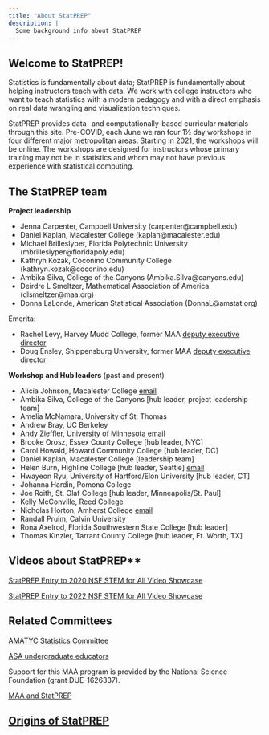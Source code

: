 ```yaml
---
title: "About StatPREP"
description: |
  Some background info about StatPREP
---
```


## Welcome to StatPREP!			

Statistics is fundamentally about data; StatPREP is fundamentally about helping instructors teach with data. We work with college instructors who want to teach statistics with a modern pedagogy and with a direct emphasis on real data wrangling and visualization techniques.

StatPREP provides data- and computationally-based curricular materials through this site. Pre-COVID, each June we ran four 1½ day workshops in four different major metropolitan areas. Starting in 2021, the workshops will be online. The workshops are designed for instructors whose primary training may not be in statistics and whom may not have previous experience with statistical computing. 

## The StatPREP team

**Project leadership**

- Jenna Carpenter, Campbell University (carpenter@campbell.edu)
- Daniel Kaplan, Macalester College (kaplan@macalester.edu)
- Michael Brilleslyper, Florida Polytechnic University (mbrilleslyper@floridapoly.edu)
- Kathryn Kozak, Coconino Community College (kathryn.kozak@coconino.edu)
- Ambika Silva, College of the Canyons (Ambika.Silva@canyons.edu)
- Deirdre L Smeltzer, Mathematical Association of America (dlsmeltzer@maa.org)
- Donna LaLonde, American Statistical Association (DonnaL@amstat.org)

Emerita: 

- Rachel Levy, Harvey Mudd College, former MAA [deputy executive director](https://www.maa.org/news/mathematical-association-of-america-welcomes-new-deputy-executive-director-rachel-levy)
- Doug Ensley, Shippensburg University, former MAA [deputy executive director](https://www.maa.org/doug-ensley-biography)

**Workshop and Hub leaders** (past and present)

- Alicia Johnson, Macalester College [email](ajohns24@macalester.edu)
- Ambika Silva, College of the Canyons [hub leader, project leadership team]
- Amelia McNamara, University of St. Thomas
- Andrew Bray, UC Berkeley
- Andy Zieffler, University of Minnesota [email](zief0002@umn.edu)
- Brooke Orosz, Essex County College [hub leader, NYC]
- Carol Howald, Howard Community College [hub leader, DC]
- Daniel Kaplan, Macalester College [leadership team]
- Helen Burn, Highline College [hub leader, Seattle] [email](HBURN@highline.edu)
- Hwayeon Ryu, University of Hartford/Elon University [hub leader, CT]
- Johanna Hardin, Pomona College
- Joe Roith, St. Olaf College [hub leader, Minneapolis/St. Paul]
- Kelly McConville, Reed College
- Nicholas Horton, Amherst College [email](nhorton@amherst.edu)
- Randall Pruim, Calvin University
- Rona Axelrod, Florida Southwestern State College [hub leader]
- Thomas Kinzler, Tarrant County College [hub leader, Ft. Worth, TX]

## Videos about StatPREP**

[StatPREP Entry to 2020 NSF STEM for All Video Showcase](https://youtu.be/tqpR85GhOwo)

[StatPREP Entry to 2022 NSF STEM for All Video Showcase](https://youtu.be/QUZGYQbR59M)

## Related Committees

[AMATYC Statistics Committee](https://amatyc.site-ym.com/page/StatsResources?)

[ASA undergraduate educators](https://www.amstat.org/ASA/Education/Undergraduate-Educators.aspx#communities)

Support for this MAA program is provided by the National Science Foundation (grant DUE-1626337).

[MAA and StatPREP](https://www.maa.org/programs-and-communities/professional-development/stat-prep)

## [Origins of StatPREP](origins.html)

